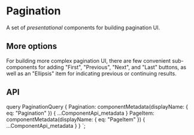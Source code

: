 

# Pagination

A set of _presentational_ components for building pagination UI.

<ReactPlayground codeText={PaginationBasic} />

## More options

For building more complex pagination UI, there are few convenient
sub-components for adding "First", "Previous", "Next", and "Last"
buttons, as well as an "Ellipsis" item for indicating
previous or continuing results.

<ReactPlayground codeText={PaginationAdvanced} />

## API

<ComponentApi metadata={props.data.Pagination} />
<ComponentApi metadata={props.data.PageItem} />

  query PaginationQuery {
    Pagination: componentMetadata(displayName: { eq: "Pagination" }) {
      ...ComponentApi_metadata
    }
    PageItem: componentMetadata(displayName: { eq: "PageItem" }) {
      ...ComponentApi_metadata
    }
  }
`;
